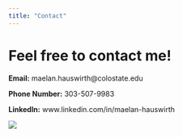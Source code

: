 ```yaml
---
title: "Contact"
---
```


# **Feel free to contact me!**

**Email:** maelan.hauswirth\@colostate.edu

**Phone Number:** 303-507-9983

**LinkedIn:** www.linkedin.com/in/maelan-hauswirth

![](www/20230716_080455.jpg){fig-align="center"}
